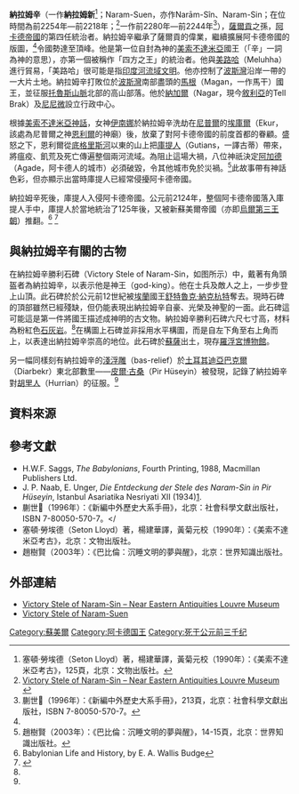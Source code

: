 {{Infobox Monarch
| name           =纳拉姆辛
| title          = [[美索不达米亚王朝表|美索不达米亚王朝表]]、[[阿卡德|阿卡德]]国王
| image          = Victory stele of Naram Sin 9065.jpg
| image_size     = 300px
| caption        = 納拉姆辛勝利石碑，戴著有角頭盔者為納拉姆辛。此石碑現藏於羅浮宮
| reign          = 约前2255年—约前2218年在位（中年表）
| date of birth  = 
| place of birth = 
| date of death  =约前2218年（中年表）
| place of death = 
| predecessor    = [[玛尼什图苏|玛尼什图苏]]
| successor      = [[沙尔卡利沙瑞|沙尔卡利沙瑞]]
}}

{{noteTA
|1=zh-hans: 卢浮宫;zh-hant: 羅浮宮;
}}

'''納拉姆辛'''（一作'''納拉姆新'''<ref name="lloyd">塞頓·勞埃德（Seton Lloyd）著，楊建華譯，黃菊元校（1990年）：《美索不達米亞考古》，125頁，北京：文物出版社。</ref>；Naram-Suen，亦作Narām-Sîn、Naram-Sin；在位時間為前2254年—前2218年；<ref name="Louvre">[http://www.louvre.fr/llv/oeuvres/detail_notice.jsp?CONTENT%3C%3Ecnt_id=10134198673226475&CURRENT_LLV_NOTICE%3C%3Ecnt_id=10134198673226475&FOLDER%3C%3Efolder_id=9852723696500800&bmLocale=en Victory Stele of Naram-Sin – Near Eastern Antiquities  Louvre Museum] {{webarchive|url=https://web.archive.org/web/20100916055312/http://www.louvre.fr/llv/oeuvres/detail_notice.jsp?CONTENT%3C%3Ecnt_id=10134198673226475&CURRENT_LLV_NOTICE%3C%3Ecnt_id=10134198673226475&FOLDER%3C%3Efolder_id=9852723696500800&bmLocale=en |date=2010-09-16 }}</ref>一作前2280年—前2244年<ref>蒯世𤈇（1996年）：《新編中外歷史大系手冊》，213頁，北京：社會科學文獻出版社，ISBN 7-80050-570-7。</ref>），[[薩爾貢_(阿卡德)|薩爾貢]]之孫，[[阿卡德帝國|阿卡德帝國]]的第四任統治者。納拉姆辛繼承了薩爾貢的偉業，繼續擴展阿卡德帝國的版圖，<ref name="lloyd"/>令國勢達至頂峰。他是第一位自封為神的[[美索不達米亞|美索不達米亞]]國王（「辛」一詞為神的意思），亦第一個被稱作「四方之王」的統治者。他與[[美路哈|美路哈]]（Meluhha）進行貿易，「美路哈」很可能是指[[印度河流域文明|印度河流域文明]]。他亦控制了[[波斯灣|波斯灣]]沿岸一帶的一大片土地。納拉姆辛打敗位於[[波斯灣|波斯灣]]南部盡頭的[[馬根|馬根]]（Magan，一作馬干）國王，並征服[[托魯斯山脈|托魯斯山脈]]北部的高山部落。他於[[納加爾|納加爾]]（Nagar，現今[[敘利亞|敘利亞]]的Tell Brak）及[[尼尼微|尼尼微]]設立行政中心。

根據[[美索不達米亞神話|美索不達米亞神話]]，女神[[伊南娜|伊南娜]]於納拉姆辛洗劫在[[尼普爾|尼普爾]]的[[埃庫爾|埃庫爾]]（Ekur，該處為尼普爾之神[[恩利爾|恩利爾]]的神廟）後，放棄了對阿卡德帝國的前度首都的眷顧。盛怒之下，恩利爾從[[底格里斯河|底格里斯河]]以東的山上把[[庫提人|庫提人]]（Gutians，一譯古蒂）帶來，將瘟疫、飢荒及死亡傳遍整個兩河流域。為阻止這場大禍，八位神祇決定[[阿加德|阿加德]]（Agade，阿卡德人的城市）必須破毀，令其他城市免於災禍。<ref>趙樹賢（2003年）：《巴比倫：沉睡文明的夢與醒》，14-15頁，北京：世界知識出版社。</ref>此故事帶有神話色彩，但亦顯示出當時庫提人已經常侵擾阿卡德帝國。

納拉姆辛死後，庫提人入侵阿卡德帝國。公元前2124年，整個阿卡德帝國落入庫提人手中，庫提人於當地統治了125年後，又被新蘇美爾帝國（亦即[[烏爾第三王朝|烏爾第三王朝]]）推翻。<ref>Babylonian Life and History, by E. A. Wallis Budge</ref> <!-- Date & publisher needed -->   <ref>{{cite book
|url = https://archive.org/details/mesopotamia0000read
|title = Mesopotamia
|accessdate = 
|author = Julian Reade
|last = 
|first = 
|authorlink = 
|coauthors = 
|date = 
|year = 2000
|month = 
|format = 
|work = 
|publisher = British Museum Press
|pages = [https://archive.org/details/mesopotamia0000read/page/n67 67]–69
|isbn = 0714121819
|oclc = 43501084
|doi = 
|archiveurl = 
|archivedate = 
|quote = 
}}</ref>

== 與納拉姆辛有關的古物 ==
在納拉姆辛勝利石碑（Victory Stele of Naram-Sin，如图所示）中，戴著有角頭盔者為納拉姆辛，以表示他是神王（god-king）。他在士兵及敵人之上，一步步登上山頂。此石碑於於公元前12世紀被[[埃蘭|埃蘭]]國王[[舒特魯克·納克杭特|舒特魯克·納克杭特]]奪去。現時石碑的頂部雖然已經殘缺，但仍能表現出納拉姆辛自豪、光榮及神聖的一面。此石碑這可能這是第一件將國王描述成神明的古文物。納拉姆辛勝利石碑六尺七寸高，材料為粉紅色[[石灰岩|石灰岩]]。<ref name="Louvre"/>在構圖上石碑並非採用水平構圖，而是自左下角至右上角而上，以表達出納拉姆辛崇高的地位。此石碑於[[蘇薩|蘇薩]]出土，現存[[羅浮宮|羅浮宮博物館]]。

另一幅同樣刻有納拉姆辛的[[淺浮雕|淺浮雕]]（bas-relief）於[[土耳其|土耳其]][[迪亞巴克爾|迪亞巴克爾]]（Diarbekr）東北部數里——[[皮爾·古桑|皮爾·古桑]]（Pir Hüseyin）被發現，記錄了納拉姆辛對[[胡里人|胡里人]]（Hurrian）的征服。<ref name="lloyd"/>

{{leader|[[玛尼什图苏|玛尼什图苏]]|[[美索不达米亚王朝表|美索不达米亚王朝表]]|[[沙尔卡利沙瑞|沙尔卡利沙瑞]]}}

== 資料來源 ==
{{reflist}}

== 參考文獻 ==
* H.W.F. Saggs, ''The Babylonians'', Fourth Printing, 1988, Macmillan Publishers Ltd.
* J. P. Naab, E. Unger, ''Die Entdeckung der Stele des Naram-Sin in Pir Hüseyin'', Istanbul Asariatika Nesriyati XII (1934)[https://web.archive.org/web/20060904135524/http://cdli.ucla.edu:16080/wiki/index.php/Unger%2C_Eckhard].
* 蒯世𤈇（1996年）：《新編中外歷史大系手冊》，北京：社會科學文獻出版社，ISBN 7-80050-570-7。</
* 塞頓·勞埃德（Seton Lloyd）著，楊建華譯，黃菊元校（1990年）：《美索不達米亞考古》，北京：文物出版社。
* 趙樹賢（2003年）：《巴比倫：沉睡文明的夢與醒》，北京：世界知識出版社。

== 外部連結 ==
* [https://web.archive.org/web/20100916055312/http://www.louvre.fr/llv/oeuvres/detail_notice.jsp?CONTENT%3C%3Ecnt_id=10134198673226475&CURRENT_LLV_NOTICE%3C%3Ecnt_id=10134198673226475&FOLDER%3C%3Efolder_id=9852723696500800&bmLocale=en Victory Stele of Naram-Sin – Near Eastern Antiquities  Louvre Museum]
* [https://web.archive.org/web/20130610103354/http://www.historians.org/tl/lessonplans/nc/kinard/naramsin.htm Victory Stele of Naram-Suen]

{{Commonscat|Naram-Suen}}
{{模板:苏美尔著名统治者}}

{{Authority control}}
[[Category:蘇美爾|Category:蘇美爾]]
[[Category:阿卡德国王|Category:阿卡德国王]]
[[Category:死于公元前三千纪|Category:死于公元前三千纪]]